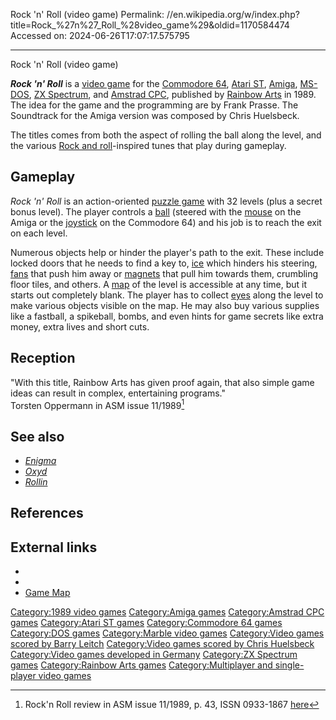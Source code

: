 Rock 'n' Roll (video game)
Permalink: //en.wikipedia.org/w/index.php?title=Rock_%27n%27_Roll_%28video_game%29&oldid=1170584474
Accessed on: 2024-06-26T17:07:17.575795



------
Rock 'n' Roll (video game)
{{Infobox video game
|title = Rock 'n' Roll
|image = File:Rock_'n'_Roll_1989_Amstrad_CPC_Cover_Art.jpg
|caption =
|developer = [[Rainbow Arts]]
|publisher = [[Rainbow Arts]]
|composer = [[Chris Huelsbeck]] (Amiga)<br>[[Barry Leitch]] (Atari ST)
|released = 1989
|genre = [[Puzzle video game|Puzzle]]
|modes = [[Single-player]], [[multiplayer]]
|platforms = [[Commodore 64]], [[Atari ST]], [[MS-DOS]], [[ZX Spectrum]], [[Amstrad CPC]], [[Amiga]] 
}}

'''''Rock 'n' Roll''''' is a [[video game]] for the [[Commodore 64]], [[Atari ST]], [[Amiga]], [[MS-DOS]], [[ZX Spectrum]], and [[Amstrad CPC]], published by [[Rainbow Arts]] in 1989. The idea for the game and the programming are by Frank Prasse.{{Citation needed|date=September 2019}} The Soundtrack for the Amiga version was composed by Chris Huelsbeck.{{Citation needed|date=September 2019}}

The titles comes from both the aspect of rolling the ball along the level, and the various [[Rock and roll]]-inspired tunes that play during gameplay.

==Gameplay==
''Rock 'n' Roll'' is an action-oriented [[puzzle game]] with 32 levels (plus a secret bonus level). The player controls a [[ball]] (steered with the [[computer mouse|mouse]] on the Amiga or the [[joystick]] on the Commodore 64) and his job is to reach the exit on each level.

Numerous objects help or hinder the player's path to the exit. These include locked doors that he needs to find a key to, [[ice]] which hinders his steering, [[fan (implement)|fans]] that push him away or [[magnet]]s that pull him towards them, crumbling floor tiles, and others. A [[map]] of the level is accessible at any time, but it starts out completely blank. The player has to collect [[eye]]s along the level to make various objects visible on the map.
He may also buy various supplies like a fastball, a spikeball, bombs, and even hints for game secrets like extra money, extra lives and short cuts.

==Reception==
{{Video game reviews
| rev1 = ''ASM''
| rev1Score = 9/12<ref name="asmreview"/>
}}
"With this title, Rainbow Arts has given proof again, that also simple game ideas can result in complex, entertaining programs."<br>
Torsten Oppermann in ASM issue 11/1989<ref name="asmreview">Rock'n Roll review in ASM issue 11/1989, p. 43, ISSN 0933-1867 [https://archive.org/details/asm_magazine-1989-11/page/n41 here]</ref>

==See also==
*''[[Enigma (2007 video game)|Enigma]]''
*''[[Oxyd]]''
*''[[Rollin (video game)|Rollin]]''

==References==
{{Reflist}}

==External links==
*{{moby game|id=/rock-n-roll|name=''Rock 'n Roll''}}
*{{WoS game|id=0004202|name=Rock 'n Roll}}
*[http://hol.abime.net/1266/gamemap Game Map]

{{Authority control}}

[[Category:1989 video games]]
[[Category:Amiga games]]
[[Category:Amstrad CPC games]]
[[Category:Atari ST games]]
[[Category:Commodore 64 games]]
[[Category:DOS games]]
[[Category:Marble video games]]
[[Category:Video games scored by Barry Leitch]]
[[Category:Video games scored by Chris Huelsbeck]]
[[Category:Video games developed in Germany]]
[[Category:ZX Spectrum games]]
[[Category:Rainbow Arts games]]
[[Category:Multiplayer and single-player video games]]


{{strategy-videogame-stub}}